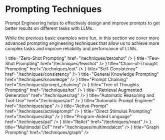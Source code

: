 # Prompting Techniques


Prompt Engineering helps to effectively design and improve prompts to get better results on different tasks with LLMs.

While the previous basic examples were fun, in this section we cover more advanced prompting engineering techniques that allow us to achieve more complex tasks and improve reliability and performance of LLMs.

<Cards>
  <Card
    icon={<FilesIcon />}
    title="Zero-Shot Prompting"
    href="/techniques/zeroshot"
  />
  <Card
    icon={<FilesIcon />}
    title="Few-Shot Prompting"
    href="/techniques/fewshot"
  />
  <Card
    icon={<FilesIcon />}
    title="Chain-of-Thought Prompting"
    href="/techniques/cot"
  />
  <Card
    icon={<FilesIcon />}
    title="Self-Consistency"
    href="/techniques/consistency"
  />
  <Card
    icon={<FilesIcon />}
    title="General Knowledge Prompting"
    href="/techniques/knowledge"
  />
  <Card
    icon={<FilesIcon />}
    title="Prompt Chaining"
    href="/techniques/prompt_chaining"
  />
  <Card
    icon={<FilesIcon />}
    title="Tree of Thoughts Prompting"
    href="/techniques/tot"
  />
  <Card
    icon={<FilesIcon />}
    title="Retrieval Augmented Generation"
    href="/techniques/rag"
  />
  <Card
    icon={<FilesIcon />}
    title="Automatic Reasoning and Tool-Use"
    href="/techniques/art"
  />
  <Card
    icon={<FilesIcon />}
    title="Automatic Prompt Engineer"
    href="/techniques/ape"
  />
  <Card
    icon={<FilesIcon />}
    title="Active-Prompt"
    href="/techniques/activeprompt"
  />
  <Card
    icon={<FilesIcon />}
    title="Direct Stimulus Prompting"
    href="/techniques/dsp"
  />
  <Card
    icon={<FilesIcon />}
    title="Program-Aided Language"
    href="/techniques/pal"
  />
  <Card
    icon={<FilesIcon />}
    title="ReAct"
    href="/techniques/react"
  />
  <Card
    icon={<FilesIcon />}
    title="Multimodal CoT"
    href="/techniques/multimodalcot"
  />
  <Card
    icon={<FilesIcon />}
    title="Graph Prompting"
    href="/techniques/graph"
  />
</Cards>